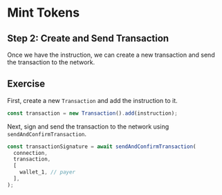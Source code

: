 # Mint Tokens

## Step 2: Create and Send Transaction

Once we have the instruction, we can create a new transaction and send the transaction to the network.

## Exercise

First, create a new `Transaction` and add the instruction to it.

```js
const transaction = new Transaction().add(instruction);
```

Next, sign and send the transaction to the network using `sendAndConfirmTransaction`.

```js
const transactionSignature = await sendAndConfirmTransaction(
  connection,
  transaction,
  [
    wallet_1, // payer
  ],
);
```

